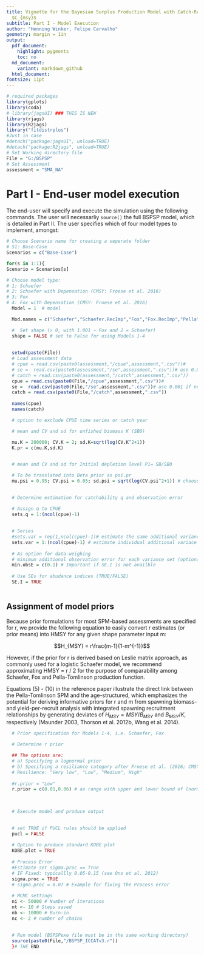 ```yaml
---
title: Vignette for the Bayesian Surplus Production Model with Catch-Reslience Method
  $C_{msy}$
subtitle: Part I - Model Execution
author: "Henning Winker, Felipe Carvalho"
geometry: margin = 1in
output:
  pdf_document:
    highlight: pygments
    toc: no
  md_document:
    variant: markdown_github
  html_document:
fontsize: 11pt
---
```


```r
# required packages
library(gplots)
library(coda)
# library(jagsUI) ### THIS IS NEW
library(rjags)
library(R2jags)
library("fitdistrplus")
#Just in case
#detach("package:jagsUI", unload=TRUE)
#detach("package:R2jags", unload=TRUE)
# Set Working directory file
File = "G:/BSPSP"
# Set Assessment
assessment = "SMA_NA"
```
# Part I - End-user model execution
The end-user will specify and execute the simulation using the following commands. The user will necessarliy `source()` the full BSPSP model, which is detailed in Part II.\newline
The user specifies which of four model types to implement, amongst:\newline
\begin{itemize}
\item 1. Schaefer
\item 2. Schaefer with Depensation (CMSY: Froese et al. 2016)
\item 3. Fox
\item 4. Fox with Depensation (CMSY: Froese et al. 2016)
\end{itemize}
```r
# Choose Scenario name for creating a seperate folder
# S1: Base-Case
Scenarios = c("Base-Case")

for(s in 1:1){
Scenario = Scenarios[s] 

# Choose model type: 
# 1: Schaefer
# 2: Schaefer with Depensation (CMSY: Froese et al. 2016)  
# 3: Fox
# 4: Fox with Depensation (CMSY: Froese et al. 2016)
  Model = 1  # model

  Mod.names = c("Schaefer","Schaefer.RecImp","Fox","Fox.RecImp","Pella")[Model]

  #  Set shape (> 0, with 1.001 ~ Fox and 2 = Schaefer)
  shape = FALSE # set to False for using Models 1-4 
  
  
  setwd(paste(File))
  # Load assessment data
  # cpue = read.csv(paste0(assessment,"/cpue",assessment,".csv"))#
  # se =  read.csv(paste0(assessment,"/se",assessment,".csv"))# use 0.001 if not available 
  # catch = read.csv(paste0(assessment,"/catch",assessment,".csv"))
  cpue = read.csv(paste0(File,"/cpue",assessment,".csv"))#
  se =  read.csv(paste0(File,"/se",assessment,".csv"))# use 0.001 if not available 
  catch = read.csv(paste0(File,"/catch",assessment,".csv"))
  
  names(cpue)
  names(catch)

  # option to exclude CPUE time series or catch year

  # mean and CV and sd for unfished biomass K (SB0)

  mu.K = 200000; CV.K = 2; sd.K=sqrt(log(CV.K^2+1)) 
  K.pr = c(mu.K,sd.K)
  

  # mean and CV and sd for Initial depletion level P1= SB/SB0

  # To be translated into Beta prior as psi.pr
  mu.psi = 0.95; CV.psi = 0.05; sd.psi = sqrt(log(CV.psi^2+1)) # choose 0.99 and 0.001 for SB1/SB0 ~ 1
  

  # Determine estimation for catchability q and observation error 

  # Assign q to CPUE
  sets.q = 1:(ncol(cpue)-1) 
  
  
  # Series
  #sets.var = rep(1,ncol(cpue)-1)# estimate the same additional variance error
  sets.var = 1:(ncol(cpue)-1) # estimate individual additional variace
  
  # As option for data-weighing
  # minimum additional observation error for each variance set (optional choose 1 value for both)
  min.obsE = c(0.1) # Important if SE.I is not availble
  
  # Use SEs for abudance indices (TRUE/FALSE)
  SE.I = TRUE
  
```

## Assignment of model priors
Because prior formulations for most SPM-based assessments are specified for r, we provide the following equation to easily convert r estimates (or prior means) into HMSY for any given shape parameter input m:

$$H_{MSY} = r\frac{m-1}{1-m^{-1}}$$

However, if the prior for r is derived based on Leslie matrix approach, as commonly used for a logistic Schaefer model, we recommend approximating HMSY  = r / 2 for the purpose of comparability among Schaefer, Fox and Pella-Tomlinson production function. 

Equations (5) - (10) in the reference paper illustrate the direct link between the Pella-Tomlinson SPM and the age-structured, which emphasizes the potential for deriving informative priors for r and m from spawning biomass- and yield-per-recruit analysis with integrated spawning recruitment relationships by generating deviates of $H_{MSY} = MSY/B_{MSY}$ and $B_{MSY}/K$, respectively (Maunder 2003, Thorson et al. 2012b, Wang et al. 2014).
```r
  # Prior specification for Models 1-4, i.e. Schaefer, Fox

  # Determine r prior

  ## The options are: 
  # a) Specifying a lognormal prior 
  # b) Specifying a resiliance category after Froese et al. (2016; CMSY)
  # Resilience: "Very low", "Low", "Medium", High" 
  
  #r.prior = "Low"
  r.prior = c(0.01,0.06) # as range with upper and lower bound of lnorm prior
  
  

  # Execute model and produce output

  
  # set TRUE if PUCL rules should be applied
  pucl = FALSE
  
  # Option to produce standard KOBE plot
  KOBE.plot = TRUE
  
  # Process Error
  #Estimate set sigma.proc == True
  # IF Fixed: typicallly 0.05-0.15 (see Ono et al. 2012)
  sigma.proc = TRUE
  # sigma.proc = 0.07 # Example for fixing the Process error
  
  # MCMC settings
  ni <- 50000 # Number of iterations
  nt <- 10 # Steps saved
  nb <- 10000 # Burn-in
  nc <- 2 # number of chains
  
  
  # Run model (BSPSPexe file must be in the same working directory)
  source(paste0(File,"/BSPSP_ICCATv3.r"))
  }# THE END
```
